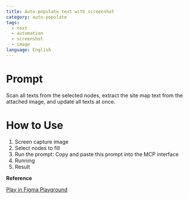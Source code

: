 ```yaml
---
title: Auto-populate text with screenshot
category: auto-populate
tags:
  - text
  - automation
  - screenshot
  - image
language: English
---
```


# Prompt

Scan all texts from the selected nodes, extract the site map text from the attached image, and update all texts at once.

# How to Use

1. Screen capture image 
2. Select nodes to fill 
3. Run the prompt: Copy and paste this prompt into the MCP interface 
4. Running 
5. Result 




**Reference**

<a href="https://www.figma.com/design/Ou0fh46uSOmaRbkdqWo57T/Design-Automation-with-Figma-MCP?node-id=40002021-13610&t=zp9RuV8iz6ss2XU2-11" class="figma-button">Play in Figma Playground</a>